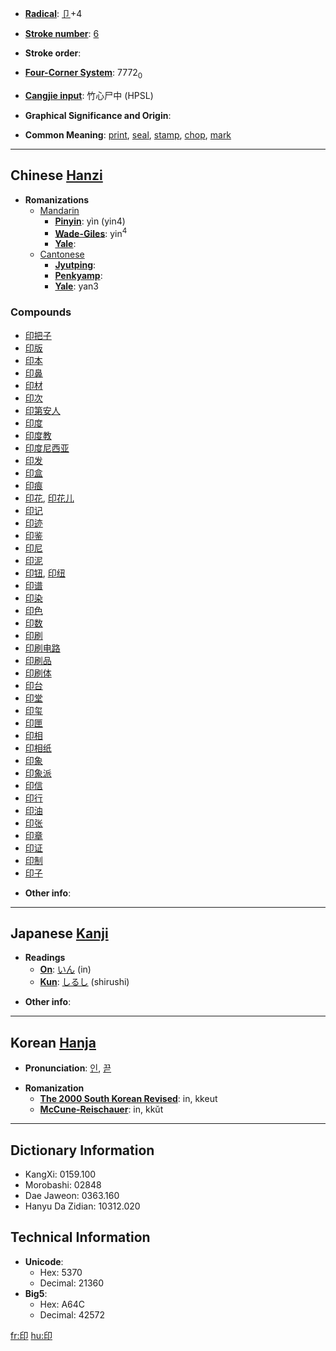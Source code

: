 * '''[[Wiktionary:Chinese radical index| Radical]]''': [[Wiktionary:Chinese radical index 卩|卩]]+4

* '''[[Wiktionary:Chinese total strokes index|Stroke number]]''': [[Wiktionary:Chinese total strokes index 6|6]]

* '''Stroke order''': 

* '''[[Wiktionary:Chinese four corner index|Four-Corner System]]''': 7772<sub>0</sub>

* '''[[Wiktionary:Chinese Cangjie index|Cangjie input]]''': 竹心尸中 (HPSL)

* '''Graphical Significance and Origin''': 

* '''Common Meaning''': [[print]], [[seal]], [[stamp]], [[chop]], [[mark]]

----

== Chinese [[Hanzi]] ==

* '''Romanizations'''
** [[Mandarin]]
*** '''[[Pinyin]]''': yìn (yin4)
*** '''[[Wade-Giles]]''': yin<sup>4</sup>
*** '''[[Yale]]''': 
**[[Cantonese]]
***'''[[Jyutping]]''':
***'''[[Penkyamp]]''': 
***'''[[Yale]]''': yan3

===Compounds===
*[[印把子]]
*[[印版]]
*[[印本]]
*[[印鼻]]
*[[印材]]
*[[印次]]
*[[印第安人]]
*[[印度]]
*[[印度教]]
*[[印度尼西亚]]
*[[印发]]
*[[印盒]]
*[[印痕]]
*[[印花]], [[印花儿]]
*[[印记]]
*[[印迹]]
*[[印鉴]]
*[[印尼]]
*[[印泥]]
*[[印钮]], [[印纽]]
*[[印谱]]
*[[印染]]
*[[印色]]
*[[印数]]
*[[印刷]]
*[[印刷电路]]
*[[印刷品]]
*[[印刷体]]
*[[印台]]
*[[印堂]]
*[[印玺]]
*[[印匣]]
*[[印相]]
*[[印相纸]]
*[[印象]]
*[[印象派]]
*[[印信]]
*[[印行]]
*[[印油]]
*[[印张]]
*[[印章]]
*[[印证]]
*[[印制]]
*[[印子]]

* '''Other info''': 

----

== Japanese [[Kanji]] ==

* '''Readings'''
** '''[[On]]''': [[いん]] (in)
** '''[[Kun]]''': [[しるし]] (shirushi)

* '''Other info''':  

----

== Korean [[Hanja]] ==

* '''Pronunciation''': [[인]], [[끋]]

* '''Romanization'''
** '''[[The 2000 South Korean Revised Romanization|The 2000 South Korean Revised]]''': in, kkeut
** '''[[McCune-Reischauer]]''': in, kkŭt

----

== Dictionary Information ==

* KangXi: 0159.100
* Morobashi: 02848
* Dae Jaweon: 0363.160
* Hanyu Da Zidian: 10312.020

== Technical Information ==

* '''Unicode''':
** Hex: 5370
** Decimal: 21360
* '''Big5''':
** Hex: A64C
** Decimal: 42572

[[fr:印]]
[[hu:印]]
